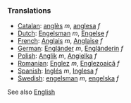 ===Translations===

*[[Catalan]]: [[anglès]] ''m'', [[anglesa]] ''f''
*[[Dutch]]: [[Engelsman]] ''m'', [[Engelse]] ''f''
*[[French]]: [[Anglais]] ''m'', [[Anglaise]] ''f''
*[[German]]: [[Engländer]] ''m'', [[Engländerin]] ''f''
*[[Polish]]: [[Anglik]] ''m'', [[Angielka]] ''f''
*[[Romanian]]: [[Englez]] ''m'', [[Englezoaică]] ''f''
*[[Spanish]]: [[Inglés]] ''m'', [[Inglesa]] ''f''
*[[Swedish]]: [[engelsman]] ''m'', [[engelska]] ''f''

See also [[English]]